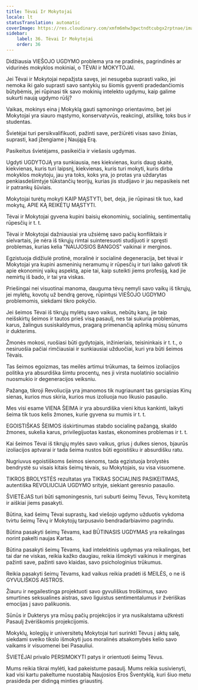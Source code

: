 ```yaml
---
title: Tėvai Ir Mokytojai
locale: lt
statusTranslation: automatic
coverImage: https://res.cloudinary.com/xmfm6mhw3gwctndtcubgx2rptnae/image/upload/v1740337243/small_cover_educacion_fundamental_a051170f1c.webp
sidebar:
    label: 36. Tėvai Ir Mokytojai
    order: 36
---
```

Didžiausia VIEŠOJO UGDYMO problema yra ne pradinės, pagrindinės ar vidurinės mokyklos mokiniai, o TĖVAI ir MOKYTOJAI.

Jei Tėvai ir Mokytojai nepažįsta savęs, jei nesugeba suprasti vaiko, jei nemoka iki galo suprasti savo santykių su šiomis gyventi pradedančiomis būtybėmis, jei rūpinasi tik savo mokinių intelekto ugdymu, kaip galime sukurti naują ugdymo rūšį?

Vaikas, mokinys eina į Mokyklą gauti sąmoningo orientavimo, bet jei Mokytojai yra siauro mąstymo, konservatyvūs, reakcingi, atsilikę, toks bus ir studentas.

Švietėjai turi persikvalifikuoti, pažinti save, peržiūrėti visas savo žinias, suprasti, kad įžengiame į Naująją Erą.

Pasikeitus švietėjams, pasikeičia ir viešasis ugdymas.

Ugdyti UGDYTOJĄ yra sunkiausia, nes kiekvienas, kuris daug skaitė, kiekvienas, kuris turi laipsnį, kiekvienas, kuris turi mokyti, kuris dirba mokyklos mokytoju, jau yra toks, koks yra, jo protas yra uždarytas penkiasdešimtyje tūkstančių teorijų, kurias jis studijavo ir jau nepasikeis net ir patrankų šūviais.

Mokytojai turėtų mokyti KAIP MĄSTYTI, bet, deja, jie rūpinasi tik tuo, kad mokytų, APIE KĄ REIKĖTŲ MĄSTYTI.

Tėvai ir Mokytojai gyvena kupini baisių ekonominių, socialinių, sentimentalių rūpesčių ir t. t.

Tėvai ir Mokytojai dažniausiai yra užsiėmę savo pačių konfliktais ir sielvartais, jie nėra iš tikrųjų rimtai suinteresuoti studijuoti ir spręsti problemas, kurias kelia "NAUJOSIOS BANGOS" vaikinai ir merginos.

Egzistuoja didžiulė protinė, moralinė ir socialinė degeneracija, bet tėvai ir Mokytojai yra kupini asmeninių neramumų ir rūpesčių ir turi laiko galvoti tik apie ekonominį vaikų aspektą, apie tai, kaip suteikti jiems profesiją, kad jie nemirtų iš bado, ir tai yra viskas.

Priešingai nei visuotinai manoma, dauguma tėvų nemyli savo vaikų iš tikrųjų, jei mylėtų, kovotų už bendrą gerovę, rūpintųsi VIEŠOJO UGDYMO problemomis, siekdami tikro pokyčio.

Jei šeimos Tėvai iš tikrųjų mylėtų savo vaikus, nebūtų karų, jie taip neišskirtų šeimos ir tautos prieš visą pasaulį, nes tai sukuria problemas, karus, žalingus susiskaldymus, pragarą primenančią aplinką mūsų sūnums ir dukterims.

Žmonės mokosi, ruošiasi būti gydytojais, inžinieriais, teisininkais ir t. t., o nesiruošia pačiai rimčiausiai ir sunkiausiai užduočiai, kuri yra būti šeimos Tėvais.

Tas šeimos egoizmas, tas meilės artimui trūkumas, ta šeimos izoliacijos politika yra absurdiška šimtu procentų, nes ji virsta nuolatinio socialinio nuosmukio ir degeneracijos veiksniu.

Pažanga, tikroji Revoliucija yra įmanomos tik nugriaunant tas garsiąsias Kinų sienas, kurios mus skiria, kurios mus izoliuoja nuo likusio pasaulio.

Mes visi esame VIENA ŠEIMA ir yra absurdiška vieni kitus kankinti, laikyti šeima tik tuos kelis žmones, kurie gyvena su mumis ir t. t.

EGOISTIŠKAS ŠEIMOS išskirtinumas stabdo socialinę pažangą, skaldo žmones, sukelia karus, privilegijuotas kastas, ekonomines problemas ir t. t.

Kai šeimos Tėvai iš tikrųjų mylės savo vaikus, grius į dulkes sienos, bjaurūs izoliacijos aptvarai ir tada šeima nustos būti egoistišku ir absurdišku ratu.

Nugriuvus egoistiškoms šeimos sienoms, tada egzistuoja brolystės bendrystė su visais kitais šeimų tėvais, su Mokytojais, su visa visuomene.

TIKROS BROLYSTĖS rezultatas yra TIKRAS SOCIALINIS PASIKEITIMAS, autentiška REVOLIUCIJA UGDYMO srityje, siekiant geresnio pasaulio.

ŠVIETĖJAS turi būti sąmoningesnis, turi suburti šeimų Tėvus, Tėvų komitetą ir aiškiai jiems pasakyti.

Būtina, kad šeimų Tėvai suprastų, kad viešojo ugdymo užduotis vykdoma tvirtu šeimų Tėvų ir Mokytojų tarpusavio bendradarbiavimo pagrindu.

Būtina pasakyti šeimų Tėvams, kad BŪTINASIS UGDYMAS yra reikalingas norint pakelti naujas Kartas.

Būtina pasakyti šeimų Tėvams, kad intelektinis ugdymas yra reikalingas, bet tai dar ne viskas, reikia kažko daugiau, reikia išmokyti vaikinus ir merginas pažinti save, pažinti savo klaidas, savo psichologinius trūkumus.

Reikia pasakyti šeimų Tėvams, kad vaikus reikia pradėti iš MEILĖS, o ne iš GYVULIŠKOS AISTROS.

Žiauru ir negailestinga projektuoti savo gyvuliškus troškimus, savo smurtines seksualines aistras, savo liguistus sentimentalumus ir žvėriškas emocijas į savo palikuonis.

Sūnūs ir Dukterys yra mūsų pačių projekcijos ir yra nusikalstama užkrėsti Pasaulį žvėriškomis projekcijomis.

Mokyklų, kolegijų ir universitetų Mokytojai turi surinkti Tėvus į aktų salę, siekdami sveiko tikslo išmokyti juos moralinės atsakomybės kelio savo vaikams ir visuomenei bei Pasauliui.

ŠVIETĖJAI privalo PERSIMOKYTI patys ir orientuoti šeimų Tėvus.

Mums reikia tikrai mylėti, kad pakeistume pasaulį. Mums reikia susivienyti, kad visi kartu pakeltume nuostabią Naujosios Eros Šventyklą, kuri šiuo metu prasideda per didingą minties griaustinį.

